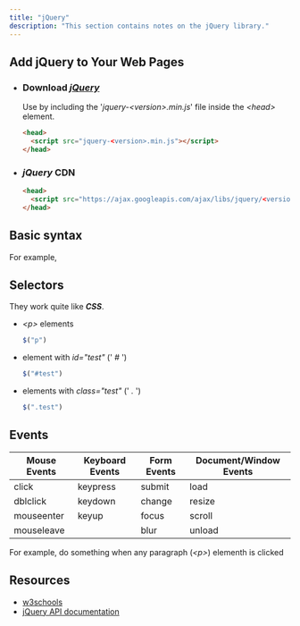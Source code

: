 ```yaml
---
title: "jQuery"
description: "This section contains notes on the jQuery library."
---
```



## Add jQuery to Your Web Pages

- ### Download [***jQuery***](https://jquery.com/download/)

  <Gist gistCode="2b192ecdd9213f18fca22b72c30fab2e" fileName="jquery-install.sh" />

  Use by including the '*jquery-\<version>.min.js*' file inside the *\<head>* element.

  ```html
  <head>
    <script src="jquery-<version>.min.js"></script>
  </head>
  ```

- ### ***jQuery*** CDN

  ```html
  <head>
    <script src="https://ajax.googleapis.com/ajax/libs/jquery/<version>/jquery.min.js"></script>
  </head>
  ```

## Basic syntax

<Gist gistCode="2b192ecdd9213f18fca22b72c30fab2e" fileName="jquery-basic-syntax.js" />

For example,

<Gist gistCode="2b192ecdd9213f18fca22b72c30fab2e" fileName="jquery-selectors.js" />

## Selectors

They work quite like ***CSS***.

- *\<p>* elements

  ```javascript
  $("p")
  ```

- element with *id="test"* (' *#* ')

  ```javascript
  $("#test")
  ```

- elements with *class="test"* (' *.* ')

  ```javascript
  $(".test")
  ```

## Events

| Mouse Events | Keyboard Events | Form Events | Document/Window Events |
| --- | --- | --- | --- |
| click | keypress | submit | load |
| dblclick | keydown | change | resize |
| mouseenter | keyup | focus | scroll |
| mouseleave |  | blur | unload |

For example, do something when any paragraph (*\<p>*) elementh is clicked

<Gist gistCode="2b192ecdd9213f18fca22b72c30fab2e" fileName="jquery-events.js" />

## Resources

- [w3schools](https://www.w3schools.com/jquery/default.asp)
- [jQuery API documentation](https://api.jquery.com)
